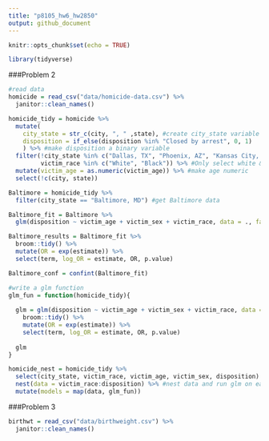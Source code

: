 ```yaml
---
title: "p8105_hw6_hw2850"
output: github_document
---
```


```r
knitr::opts_chunk$set(echo = TRUE)
```

```r
library(tidyverse)
```

###Problem 2
```r
#read data
homicide = read_csv("data/homicide-data.csv") %>% 
  janitor::clean_names()
```

```r
homicide_tidy = homicide %>% 
  mutate(
    city_state = str_c(city, ", " ,state), #create city_state variable
    disposition = if_else(disposition %in% "Closed by arrest", 0, 1)
    ) %>% #make disposition a binary variable
  filter(!city_state %in% c("Dallas, TX", "Phoenix, AZ", "Kansas City, MO", "Tulsa, AL"),
         victim_race %in% c("White", "Black")) %>% #Only select white & black
  mutate(victim_age = as.numeric(victim_age)) %>% #make age numeric
  select(!c(city, state))
```

```r
Baltimore = homicide_tidy %>% 
  filter(city_state == "Baltimore, MD") #get Baltimore data

Baltimore_fit = Baltimore %>% 
  glm(disposition ~ victim_age + victim_sex + victim_race, data = ., family = binomial()) #run glm

Baltimore_results = Baltimore_fit %>% 
  broom::tidy() %>% 
  mutate(OR = exp(estimate)) %>%
  select(term, log_OR = estimate, OR, p.value) 

Baltimore_conf = confint(Baltimore_fit)
```

```r
#write a glm function
glm_fun = function(homicide_tidy){
  
  glm = glm(disposition ~ victim_age + victim_sex + victim_race, data = homicide_tidy, family = binomial()) %>%
    broom::tidy() %>% 
    mutate(OR = exp(estimate)) %>%
    select(term, log_OR = estimate, OR, p.value)
  
  glm
}
```

```r
homicide_nest = homicide_tidy %>% 
  select(city_state, victim_race, victim_age, victim_sex, disposition) %>%
  nest(data = victim_race:disposition) %>% #nest data and run glm on each city
  mutate(models = map(data, glm_fun))
```


###Problem 3
```r
birthwt = read_csv("data/birthweight.csv") %>% 
  janitor::clean_names()
```

